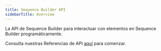 ```yaml
---
title: Sequence Builder API
sidebarTitle: Overview
---
```


La API de Sequence Builder para interactuar con elementos en Sequence Builder programáticamente.

Consulta nuestras Referencias de API [aquí](/api-references/builder/endpoints) para comenzar.
